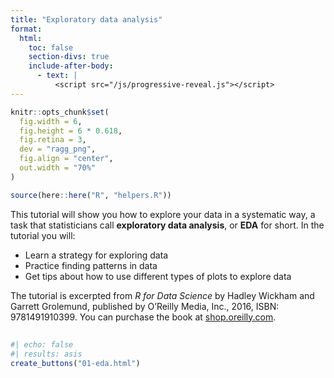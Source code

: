 ```yaml
---
title: "Exploratory data analysis"
format:
  html: 
    toc: false
    section-divs: true
    include-after-body: 
      - text: |
          <script src="/js/progressive-reveal.js"></script>
---
```


```r
knitr::opts_chunk$set(
  fig.width = 6,
  fig.height = 6 * 0.618,
  fig.retina = 3,
  dev = "ragg_png",
  fig.align = "center",
  out.width = "70%"
)

source(here::here("R", "helpers.R"))
```


This tutorial will show you how to explore your data in a systematic way, a task that statisticians call **exploratory data analysis**, or **EDA** for short. In the tutorial you will:

* Learn a strategy for exploring data
* Practice finding patterns in data
* Get tips about how to use different types of plots to explore data

The tutorial is excerpted from _R for Data Science_ by Hadley Wickham and Garrett Grolemund, published by O’Reilly Media, Inc., 2016, ISBN: 9781491910399. You can purchase the book at [shop.oreilly.com](http://shop.oreilly.com/product/0636920034407.do).


##

```r
#| echo: false
#| results: asis
create_buttons("01-eda.html")
```
